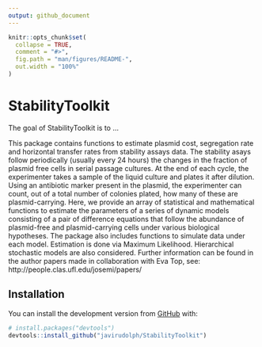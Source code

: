 ```yaml
---
output: github_document
---
```


<!-- README.md is generated from README.Rmd. Please edit that file -->

```r
knitr::opts_chunk$set(
  collapse = TRUE,
  comment = "#>",
  fig.path = "man/figures/README-",
  out.width = "100%"
)
```

# StabilityToolkit

<!-- badges: start -->
<!-- badges: end -->

The goal of StabilityToolkit is to ...

This package contains functions to estimate plasmid cost, segregation rate and horizontal transfer rates from stability assays data. The stability asays follow periodically (usually every 24 hours) the changes in the fraction of plasmid free cells in serial passage cultures. At the end of each cycle, the experimenter takes a sample of the liquid culture and plates it after dilution. Using an antibiotic marker present in the plasmid, the experimenter can count, out of a total number of colonies plated, how many of these are plasmid-carrying. Here, we provide an array of statistical and mathematical functions to estimate the parameters of a series of dynamic models consisting of a pair of difference equations that follow the abundance of plasmid-free and plasmid-carrying cells under various biological hypotheses. The package also includes functions to simulate data under each model. Estimation is done via Maximum Likelihood. Hierarchical stochastic models are also considered. Further information can be found in the author papers made in collaboration with Eva Top, see: http://people.clas.ufl.edu/josemi/papers/

## Installation

You can install the development version from [GitHub](https://github.com/) with:

``` r
# install.packages("devtools")
devtools::install_github("javirudolph/StabilityToolkit")
```

